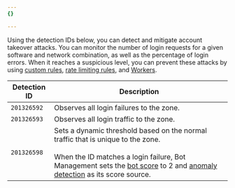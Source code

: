 ```yaml
---
{}

---
```


Using the detection IDs below, you can detect and mitigate account takeover attacks. You can monitor the number of login requests for a given software and network combination, as well as the percentage of login errors. When it reaches a suspicious level, you can prevent these attacks by using [custom rules](/waf/custom-rules/), [rate limiting rules](/waf/rate-limiting-rules/), and [Workers](/workers/).

| Detection ID | Description                              |
| ------------ | ---------------------------------------- |
| `201326592`  | Observes all login failures to the zone. |
| `201326593`  | Observes all login traffic to the zone.  |
| `201326598`  | Sets a dynamic threshold based on the normal traffic that is unique to the zone.<br /><br /> When the ID matches a login failure, Bot Management sets the [bot score](/bots/concepts/bot-score/) to 2 and [anomaly detection](/bots/concepts/bot-detection-engines/#anomaly-detection-enterprise) as its score source. |